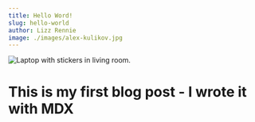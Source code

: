 ```yaml
---
title: Hello Word!
slug: hello-world
author: Lizz Rennie
image: ./images/alex-kulikov.jpg
---
```


![Laptop with stickers in living room.](./images/alex-kulikov.jpg)

# This is my first blog post - I wrote it with MDX
